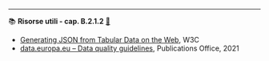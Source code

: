 ----

::: {.callout-tip icon=false #res-B.2.1.2 .risorsa}

📚 **Risorse utili - cap. B.2.1.2** [🔗](#res-B.2.1.2){.link-req}

- [Generating JSON from Tabular Data on the Web](https://www.w3.org/TR/csv2json/), W3C
- [data.europa.eu – Data quality guidelines](https://op.europa.eu/it/publication-detail/-/publication/023ce8e4-50c8-11ec-91ac-01aa75ed71a1/language-en), Publications Office, 2021
:::
